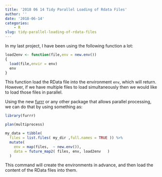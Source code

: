 ```yaml
---
title: '2018 06 14 Tidy Parallel Loading of Rdata Files'
author: ''
date: '2018-06-14'
categories:
    - R
slug: tidy-parallel-loading-of-rdata-files
---
```


In my last project, I have been using the following function a lot:

```r
load2env <- function(file,env = new.env())
{
  load(file,envir = env)
  env
}

```

This function load the RData file into the environment `env`, which will return. However, if we have multiple files to load simultaneously then we would like to load those files in parallel.

Using the new [furrr](https://github.com/DavisVaughan/furrr) or any other package that allows parallel processing, we can do that by using something as:

```r

library(furrr)

plan(multiprocess)

my_data = tibble(
  files = list.files( my_dir ,full.names = TRUE )) %>% 
  mutate(
    env = map(files,  ~ new.env()),
    data = future_map2( files, env, load2env   )
  )


```

This command will create the environments in advance, and then load the content of the RData files into them.


